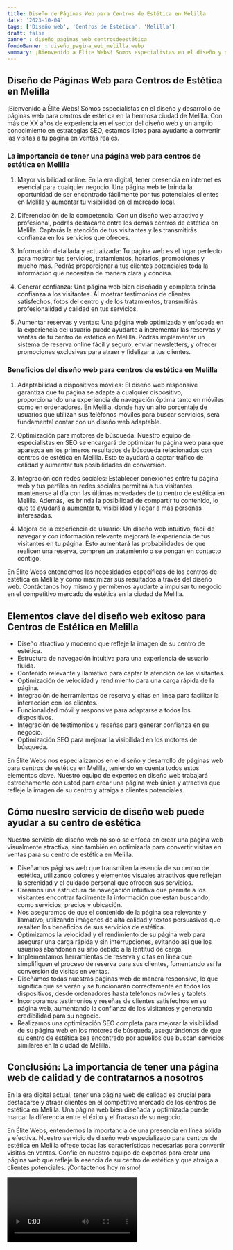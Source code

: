 ```yaml
---
title: Diseño de Páginas Web para Centros de Estética en Melilla
date: '2023-10-04'
tags: ['Diseño web', 'Centros de Estética', 'Melilla']
draft: false
banner : diseño_paginas_web_centrosdeestética
fondoBanner : diseño_pagina_web_melilla.webp
summary: ¡Bienvenido a Élite Webs! Somos especialistas en el diseño y desarrollo de páginas web para centros de estética en la hermosa ciudad de Melilla. Con más de XX años de experiencia en el sector del diseño web y un amplio conocimiento en estrategias SEO, estamos listos para ayudarte a convertir las visitas a tu página en ventas reales.
---
```


## Diseño de Páginas Web para Centros de Estética en Melilla

¡Bienvenido a Élite Webs! Somos especialistas en el diseño y desarrollo de páginas web para centros de estética en la hermosa ciudad de Melilla. Con más de XX años de experiencia en el sector del diseño web y un amplio conocimiento en estrategias SEO, estamos listos para ayudarte a convertir las visitas a tu página en ventas reales.

### La importancia de tener una página web para centros de estética en Melilla

1. Mayor visibilidad online: En la era digital, tener presencia en internet es esencial para cualquier negocio. Una página web te brinda la oportunidad de ser encontrado fácilmente por tus potenciales clientes en Melilla y aumentar tu visibilidad en el mercado local.

2. Diferenciación de la competencia: Con un diseño web atractivo y profesional, podrás destacarte entre los demás centros de estética en Melilla. Captarás la atención de tus visitantes y les transmitirás confianza en los servicios que ofreces.

3. Información detallada y actualizada: Tu página web es el lugar perfecto para mostrar tus servicios, tratamientos, horarios, promociones y mucho más. Podrás proporcionar a tus clientes potenciales toda la información que necesitan de manera clara y concisa.

4. Generar confianza: Una página web bien diseñada y completa brinda confianza a los visitantes. Al mostrar testimonios de clientes satisfechos, fotos del centro y de los tratamientos, transmitirás profesionalidad y calidad en tus servicios.

5. Aumentar reservas y ventas: Una página web optimizada y enfocada en la experiencia del usuario puede ayudarte a incrementar las reservas y ventas de tu centro de estética en Melilla. Podrás implementar un sistema de reserva online fácil y seguro, enviar newsletters, y ofrecer promociones exclusivas para atraer y fidelizar a tus clientes.

### Beneficios del diseño web para centros de estética en Melilla

1. Adaptabilidad a dispositivos móviles: El diseño web responsive garantiza que tu página se adapte a cualquier dispositivo, proporcionando una experiencia de navegación óptima tanto en móviles como en ordenadores. En Melilla, donde hay un alto porcentaje de usuarios que utilizan sus teléfonos móviles para buscar servicios, será fundamental contar con un diseño web adaptable.

2. Optimización para motores de búsqueda: Nuestro equipo de especialistas en SEO se encargará de optimizar tu página web para que aparezca en los primeros resultados de búsqueda relacionados con centros de estética en Melilla. Esto te ayudará a captar tráfico de calidad y aumentar tus posibilidades de conversión.

3. Integración con redes sociales: Establecer conexiones entre tu página web y tus perfiles en redes sociales permitirá a tus visitantes mantenerse al día con las últimas novedades de tu centro de estética en Melilla. Además, les brinda la posibilidad de compartir tu contenido, lo que te ayudará a aumentar tu visibilidad y llegar a más personas interesadas.

4. Mejora de la experiencia de usuario: Un diseño web intuitivo, fácil de navegar y con información relevante mejorará la experiencia de tus visitantes en tu página. Esto aumentará las probabilidades de que realicen una reserva, compren un tratamiento o se pongan en contacto contigo.

En Élite Webs entendemos las necesidades específicas de los centros de estética en Melilla y cómo maximizar sus resultados a través del diseño web. Contáctanos hoy mismo y permítenos ayudarte a impulsar tu negocio en el competitivo mercado de estética en la ciudad de Melilla.

<GifSeo />

<Cta />

## Elementos clave del diseño web exitoso para Centros de Estética en Melilla

- Diseño atractivo y moderno que refleje la imagen de su centro de estética.
- Estructura de navegación intuitiva para una experiencia de usuario fluida.
- Contenido relevante y llamativo para captar la atención de los visitantes.
- Optimización de velocidad y rendimiento para una carga rápida de la página.
- Integración de herramientas de reserva y citas en línea para facilitar la interacción con los clientes.
- Funcionalidad móvil y responsive para adaptarse a todos los dispositivos.
- Integración de testimonios y reseñas para generar confianza en su negocio.
- Optimización SEO para mejorar la visibilidad en los motores de búsqueda.

En Élite Webs nos especializamos en el diseño y desarrollo de páginas web para centros de estética en Melilla, teniendo en cuenta todos estos elementos clave. Nuestro equipo de expertos en diseño web trabajará estrechamente con usted para crear una página web única y atractiva que refleje la imagen de su centro y atraiga a clientes potenciales.

## Cómo nuestro servicio de diseño web puede ayudar a su centro de estética

Nuestro servicio de diseño web no solo se enfoca en crear una página web visualmente atractiva, sino también en optimizarla para convertir visitas en ventas para su centro de estética en Melilla.

- Diseñamos páginas web que transmiten la esencia de su centro de estética, utilizando colores y elementos visuales atractivos que reflejan la serenidad y el cuidado personal que ofrecen sus servicios.
- Creamos una estructura de navegación intuitiva que permite a los visitantes encontrar fácilmente la información que están buscando, como servicios, precios y ubicación.
- Nos aseguramos de que el contenido de la página sea relevante y llamativo, utilizando imágenes de alta calidad y textos persuasivos que resalten los beneficios de sus servicios de estética.
- Optimizamos la velocidad y el rendimiento de su página web para asegurar una carga rápida y sin interrupciones, evitando así que los usuarios abandonen su sitio debido a la lentitud de carga.
- Implementamos herramientas de reserva y citas en línea que simplifiquen el proceso de reserva para sus clientes, fomentando así la conversión de visitas en ventas.
- Diseñamos todas nuestras páginas web de manera responsive, lo que significa que se verán y se funcionarán correctamente en todos los dispositivos, desde ordenadores hasta teléfonos móviles y tablets.
- Incorporamos testimonios y reseñas de clientes satisfechos en su página web, aumentando la confianza de los visitantes y generando credibilidad para su negocio.
- Realizamos una optimización SEO completa para mejorar la visibilidad de su página web en los motores de búsqueda, asegurándonos de que su centro de estética sea encontrado por aquellos que buscan servicios similares en la ciudad de Melilla.

## Conclusión: La importancia de tener una página web de calidad y de contratarnos a nosotros

En la era digital actual, tener una página web de calidad es crucial para destacarse y atraer clientes en el competitivo mercado de los centros de estética en Melilla. Una página web bien diseñada y optimizada puede marcar la diferencia entre el éxito y el fracaso de su negocio.

En Élite Webs, entendemos la importancia de una presencia en línea sólida y efectiva. Nuestro servicio de diseño web especializado para centros de estética en Melilla ofrece todas las características necesarias para convertir visitas en ventas. Confíe en nuestro equipo de expertos para crear una página web que refleje la esencia de su centro de estética y que atraiga a clientes potenciales. ¡Contáctenos hoy mismo!

<Video />

<CtaBot job='Centros de Estética' city='Melilla'/>

<Gmaps query='Melilla+españa+maps' />